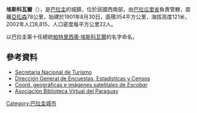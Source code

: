 {{for|同名的總統|帕特里西奧·埃斯科瓦爾}}
'''埃斯科瓦爾'''（{{lang-es|Escobar}}），是[[巴拉圭|巴拉圭]]的城鎮，位於該國西南部，由[[巴拉瓜里省|巴拉瓜里省]]負責管轄，距離[[亞松森|亞松森]]78公里，始建於1901年8月30日，面積354平方公里，海拔高度121米，2002年人口8,815，人口密度每平方公里22人。

以巴拉圭第十任總統[[帕特里西奧·埃斯科瓦爾|帕特里西奧·埃斯科瓦爾]]的名字命名。


==參考資料==
* [http://www.senatur.gov.py/ Secretaria Nacional de Turismo]{{Wayback|url=http://www.senatur.gov.py/ |date=20150520071223 }}
* [http://www.dgeec.gov.py// Dirección General de Encuestas, Estadísticas y Censos]{{Wayback|url=http://www.dgeec.gov.py// |date=20150529202934 }}
* [http://www.fallingrain.com/world/PA/15/Escobar.html Coord. geográficas e imágenes satelitales de ''Escobar''] {{Wayback|url=http://www.fallingrain.com/world/PA/15/Escobar.html |date=20201023205638 }}
* [http://www.bvp.prg.py Asociación Biblioteca Virtual del Paraguay]{{dead link|date=2017年12月 |bot=InternetArchiveBot |fix-attempted=yes }}

{{Paraguay-geo-stub}}
[[Category:巴拉圭城市|Category:巴拉圭城市]]